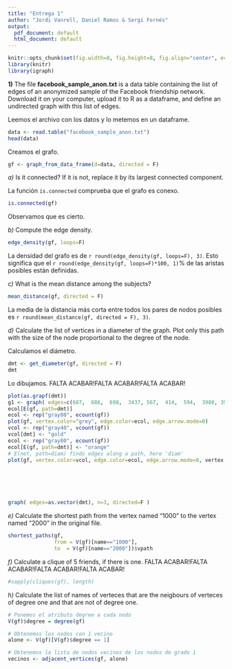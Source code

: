 ```yaml
---
title: "Entrega 1"
author: "Jordi Vanrell, Daniel Ramos & Sergi Fornés"
output:
  pdf_document: default
  html_document: default
---
```


```r
knitr::opts_chunk$set(fig.width=8, fig.height=8, fig.align="center", echo=TRUE, warning=FALSE, message=FALSE)
library(knitr)
library(igraph)
```


**1)** The file **facebook_sample_anon.txt** is a data table containing the list of edges of an anonymized sample of the Facebook friendship network. Download it on your computer,  upload it to R as a dataframe, and define an undirected graph with this list of edges.

Leemos el archivo con los datos y lo metemos en un dataframe.

```r
data <- read.table("facebook_sample_anon.txt")
head(data)
```

Creamos el grafo.

```r
gf <- graph_from_data_frame(d=data, directed = F)
```


*a)* Is it connected? If it is not, replace it by its largest connected component.

La función `is.connected` comprueba que el grafo es conexo.

```r
is.connected(gf)
```

Observamos que es cierto.

*b)* Compute the edge density.

```r
edge_density(gf, loops=F)
```

La densidad del grafo es de `r round(edge_density(gf, loops=F), 3)`. Esto significa que el `r round(edge_density(gf, loops=F)*100, 1)`% de las aristas posibles están definidas.

*c)* What is the mean distance among the subjects?

```r
mean_distance(gf, directed = F)
```

La media de la distancia más corta entre todos los pares de nodos posibles es `r round(mean_distance(gf, directed = F), 3)`.

*d)* Calculate the list of vertices in a diameter of the graph. Plot only this path with the size of the node proportional to the degree of the node.

Calculamos el diámetro.

```r
dmt <- get_diameter(gf, directed = F)
dmt
```

Lo dibujamos. FALTA ACABAR!FALTA ACABAR!FALTA ACABAR!

```r
plot(as.grapf(dmt))
g1 <- graph( edges=c(687,  686,  698,  3437, 567,  414,  594,  3980, 3981), n=3, directed=F )
ecol[E(gf, path=dmt)]
ecol <- rep("gray80", ecount(gf))
plot(gf, vertex.color="grey", edge.color=ecol, edge.arrow.mode=0)
vcol <- rep("gray40", vcount(gf))
vcol[dmt] <- "gold"
ecol <- rep("gray80", ecount(gf))
ecol[E(gf, path=dmt)] <- "orange" 
# E(net, path=diam) finds edges along a path, here 'diam'
plot(gf, vertex.color=vcol, edge.color=ecol, edge.arrow.mode=0, vertex.)






graph( edges=as.vector(dmt), n=3, directed=F )
```


*e)* Calculate the shortest path from the vertex named "1000" to the vertex named "2000" in the original file.

```r
shortest_paths(gf,
               from = V(gf)[name=="1000"],
               to  = V(gf)[name=="2000"])$vpath
```

*f)* Calculate a clique of 5 friends, if there is one. FALTA ACABAR!FALTA ACABAR!FALTA ACABAR!FALTA ACABAR!

```r
#sapply(cliques(gf), length)
```


*h)* Calculate the list of names of verteces that are the neigbours of verteces of degree one and that are not of degree one.

```r
# Ponemos el atributo degree a cada nodo
V(gf)$degree = degree(gf)

# Obtenemos los nodos con 1 vecino
alone <- V(gf)[V(gf)$degree == 1]

# Obtenemos la lista de nodos vecinos de los nodos de grado 1
vecinos <- adjacent_vertices(gf, alone)
```
